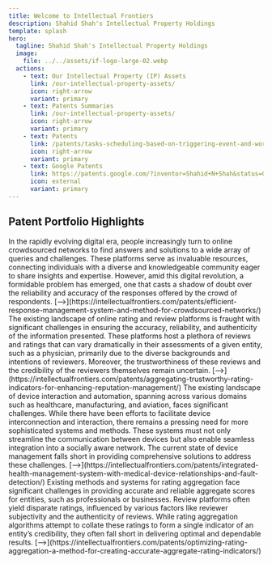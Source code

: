 ```yaml
---
title: Welcome to Intellectual Frontiers
description: Shahid Shah's Intellectual Property Holdings
template: splash
hero:
  tagline: Shahid Shah's Intellectual Property Holdings
  image:
    file: ../../assets/if-logo-large-02.webp
  actions:
    - text: Our Intellectual Property (IP) Assets
      link: /our-intellectual-property-assets/
      icon: right-arrow	  
      variant: primary         
    - text: Patents Summaries
      link: /our-intellectual-property-assets/
      icon: right-arrow
      variant: primary
    - text: Patents
      link: /patents/tasks-scheduling-based-on-triggering-event-and-work-lists-management/
      icon: right-arrow	  
      variant: primary
    - text: Google Patents
      link: https://patents.google.com/?inventor=Shahid+N+Shah&status=GRANT&type=PATENT&num=100&oq=inventor:%28Shahid+N+Shah%29+status:GRANT+type:PATENT
      icon: external
      variant: primary
---
```



## Patent Portfolio Highlights

<CardGrid stagger>
	<Card title="Efficient Response Management System and Method for Crowdsourced Networks" icon="pencil">
		In the rapidly evolving digital era, people increasingly turn to online crowdsourced networks to find answers and solutions to a wide array of queries and challenges. These platforms serve as invaluable resources, connecting individuals with a diverse and knowledgeable community eager to share insights and expertise. However, amid this digital revolution, a formidable problem has emerged, one that casts a shadow of doubt over the reliability and accuracy of the responses offered by the crowd of respondents. [-->](https://intellectualfrontiers.com/patents/efficient-response-management-system-and-method-for-crowdsourced-networks/)
	</Card>
	<Card title="Aggregating Trustworthy Rating Indicators for Enhancing Reputation Management" icon="add-document">
		The existing landscape of online rating and review platforms is fraught with significant challenges in ensuring the accuracy, reliability, and authenticity of the information presented. These platforms host a plethora of reviews and ratings that can vary dramatically in their assessments of a given entity, such as a physician, primarily due to the diverse backgrounds and intentions of reviewers. Moreover, the trustworthiness of these reviews and the credibility of the reviewers themselves remain uncertain. [-->](https://intellectualfrontiers.com/patents/aggregating-trustworthy-rating-indicators-for-enhancing-reputation-management/)
	</Card>
	<Card title="Integrated Healthcare System with Predictive Analytics and Risk Management through Social Networking" icon="setting">
		The existing landscape of device interaction and automation, spanning across various domains such as healthcare, manufacturing, and aviation, faces significant challenges. While there have been efforts to facilitate device interconnection and interaction, there remains a pressing need for more sophisticated systems and methods. These systems must not only streamline the communication between devices but also enable seamless integration into a socially aware network. The current state of device management falls short in providing comprehensive solutions to address these challenges. [-->](https://intellectualfrontiers.com/patents/integrated-health-management-system-with-medical-device-relationships-and-fault-detection/)
	</Card>
	<Card title="Optimizing Rating Aggregation - A Method for Creating Accurate Aggregate Rating Indicators" icon="open-book">
		Existing methods and systems for rating aggregation face significant challenges in providing accurate and reliable aggregate scores for entities, such as professionals or businesses. Review platforms often yield disparate ratings, influenced by various factors like reviewer subjectivity and the authenticity of reviews. While rating aggregation algorithms attempt to collate these ratings to form a single indicator of an entity’s credibility, they often fall short in delivering optimal and dependable results. [-->](https://intellectualfrontiers.com/patents/optimizing-rating-aggregation-a-method-for-creating-accurate-aggregate-rating-indicators/)
	</Card>
</CardGrid>
